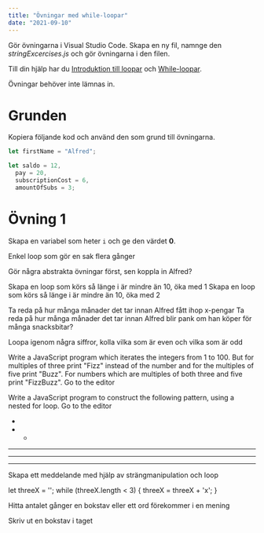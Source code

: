 ```yaml
---
title: "Övningar med while-loopar"
date: "2021-09-10"
---
```


Gör övningarna i Visual Studio Code. Skapa en ny fil, namnge den _stringExcercises.js_ och gör övningarna i den filen.

Till din hjälp har du [Introduktion till loopar](https://guteteknik.netlify.app/prog1/iterationssatser/intro) och [While-loopar](https://guteteknik.netlify.app/prog1/iterationssatser/while/).

Övningar behöver inte lämnas in.

# Grunden

Kopiera följande kod och använd den som grund till övningarna.

```javascript
let firstName = "Alfred";

let saldo = 12,
  pay = 20,
  subscriptionCost = 6,
  amountOfSubs = 3;
```

# Övning 1

Skapa en variabel som heter `i` och ge den värdet **0**.

Enkel loop som gör en sak flera gånger

Gör några abstrakta övningar först, sen koppla in Alfred?

Skapa en loop som körs så länge i är mindre än 10, öka med 1
Skapa en loop som körs så länge i är mindre än 10, öka med 2

Ta reda på hur många månader det tar innan Alfred fått ihop x-pengar
Ta reda på hur många månader det tar innan Alfred blir pank om han köper för många snacksbitar?

Loopa igenom några siffror, kolla vilka som är even och vilka som är odd

Write a JavaScript program which iterates the integers from 1 to 100. But for multiples of three print "Fizz" instead of the number and for the multiples of five print "Buzz". For numbers which are multiples of both three and five print "FizzBuzz". Go to the editor

Write a JavaScript program to construct the following pattern, using a nested for loop. Go to the editor

-

- -

---

---

---

Skapa ett meddelande med hjälp av strängmanipulation och loop

let threeX = '';
while (threeX.length < 3) {
threeX = threeX + 'x';
}

Hitta antalet gånger en bokstav eller ett ord förekommer i en mening

Skriv ut en bokstav i taget
